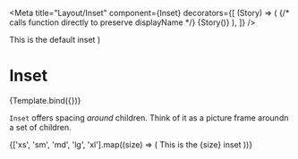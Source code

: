 

<Meta
  title="Layout/Inset"
  component={Inset}
  decorators={[
    (Story) => (
      <Box bg="deprecated_gray50" borderRadius="md">
        <Inset>
          {/* calls function directly to preserve displayName */}
          {Story()}
        </Inset>
      </Box>
    ),
  ]}
/>

  <Box bg="deprecated_primary2">
    <Inset {...args}>
      <Box bg="deprecated_primary1">
        <Text color="white">This is the default inset</Text>
      </Box>
    </Inset>
  </Box>
)

# Inset

<Canvas>
  <Story name="default" args={{}}>
    {Template.bind({})}
  </Story>
</Canvas>

`Inset` offers spacing _around_ children. Think of it as a picture frame aroundn a set of children.

<Canvas>
  <Story name="variants" args={{}}>
    <Flex>
      {['xs', 'sm', 'md', 'lg', 'xl'].map((size) => (
        <Box bg="black">
          <Inset all={size}>
            <Box bg="deprecated_gray50">
              <Text>This is the {size} inset</Text>
            </Box>
          </Inset>
        </Box>
      ))}
    </Flex>
  </Story>
</Canvas>

<ArgsTable story="default" />
